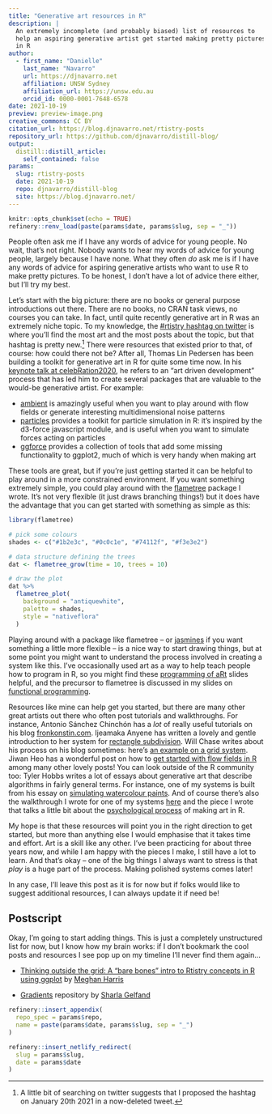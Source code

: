 ```yaml
---
title: "Generative art resources in R"
description: |
  An extremely incomplete (and probably biased) list of resources to
  help an aspiring generative artist get started making pretty pictures
  in R
author:
  - first_name: "Danielle"
    last_name: "Navarro"
    url: https://djnavarro.net
    affiliation: UNSW Sydney
    affiliation_url: https://unsw.edu.au
    orcid_id: 0000-0001-7648-6578
date: 2021-10-19
preview: preview-image.png
creative_commons: CC BY
citation_url: https://blog.djnavarro.net/rtistry-posts 
repository_url: https://github.com/djnavarro/distill-blog/
output:
  distill::distill_article:
    self_contained: false
params:
  slug: rtistry-posts
  date: 2021-10-19
  repo: djnavarro/distill-blog
  site: https://blog.djnavarro.net/
---
```


<!----

checklist:
- check the "update me" messages in YAML above
- initialise the _renv folder with refinery::renv_new("name of post folder")
- populate the lockfile with refinery::renv_snapshot("name of post folder")
- update the _renv folder from snapshot with refinery::restore("name of post folder")

---->


<!--------------- setup post ----------------->

```r
knitr::opts_chunk$set(echo = TRUE)
refinery::renv_load(paste(params$date, params$slug, sep = "_"))
```


<!--------------- post ----------------->

People often ask me if I have any words of advice for young people. No wait, that's not right. Nobody wants to hear my words of advice for young people, largely because I have none. What they often *do* ask me is if I have any words of advice for aspiring generative artists who want to use R to make pretty pictures. To be honest, I don't have a lot of advice there either, but I'll try my best.

Let's start with the big picture: there are no books or general purpose introductions out there. There are no books, no CRAN task views, no courses you can take. In fact, until quite recently generative art in R was an extremely niche topic. To my knowledge, the [#rtistry hashtag on twitter](https://twitter.com/hashtag/rtistry) is where you'll find the most art and the most posts about the topic, but that hashtag is pretty new.^[A little bit of searching on twitter suggests that I proposed the hashtag on January 20th 2021 in a now-deleted tweet.] There were resources that existed prior to that, of course: how could there not be? After all, Thomas Lin Pedersen has been building a toolkit for generative art in R for quite some time now. In his [keynote talk at celebRation2020](https://www.data-imaginist.com/slides/celebRation2020), he refers to an "art driven development" process that has led him to create several packages that are valuable to the would-be generative artist. For example:

- [ambient](https://ambient.data-imaginist.com/) is amazingly useful when you want to play around with flow fields or generate interesting multidimensional noise patterns
- [particles](https://github.com/thomasp85/particles) provides a toolkit for particle simulation in R: it's inspired by the d3-force javascript module, and is useful when you want to simulate forces acting on particles
- [ggforce](https://ggforce.data-imaginist.com/) provides a collection of tools that add some missing functionality to ggplot2, much of which is very handy when making art

These tools are great, but if you're just getting started it can be helpful to play around in a more constrained environment. If you want something extremely simple, you could play around with the [flametree](https://flametree.djnavarro.net/) package I wrote. It's not very flexible (it just draws branching things!) but it does have the advantage that you can get started with something as simple as this:

```r
library(flametree)

# pick some colours
shades <- c("#1b2e3c", "#0c0c1e", "#74112f", "#f3e3e2")

# data structure defining the trees
dat <- flametree_grow(time = 10, trees = 10)

# draw the plot
dat %>% 
  flametree_plot(
    background = "antiquewhite",
    palette = shades, 
    style = "nativeflora"
  )
```

Playing around with a package like flametree -- or [jasmines](https://jasmines.djnavarro.net/) if you want something a little more flexible -- is a nice way to start drawing things, but at some point you might want to understand the process involved in creating a system like this. I've occasionally used art as a way to help teach people how to program in R, so you might find these [programming of aRt](https://slides.djnavarro.net/starting-programming/) slides helpful, and the precursor to flametree is discussed in my slides on [functional programming](https://slides.djnavarro.net/starting-functions/). 

Resources like mine can help get you started, but there are many other great artists out there who often post tutorials and walkthroughs. For instance, Antonio Sánchez Chinchón has a *lot* of really useful tutorials on his blog [fronkonstin.com](https://fronkonstin.com/). Ijeamaka Anyene has written a lovely and gentle introduction to her system for [rectangle subdivision](https://ijeamaka-anyene.netlify.app/posts/2021-09-07-so-you-want-to-subdivide-a-rectangle/). Will Chase writes about his process on his blog sometimes: here's [an example on a grid system](https://www.williamrchase.com/post/grid-12-months-of-art-december/). Jiwan Heo has a wonderful post on how to [get started with flow fields in R](https://jiwanheo.rbind.io/post/2021-09-17-how-to-work-with-flow-fields-in-r/) among many other lovely posts! You can look outside of the R community too: Tyler Hobbs writes a lot of essays about generative art that describe algorithms in fairly general terms. For instance, one of my systems is built from his essay on [simulating watercolour paints](https://tylerxhobbs.com/essays/2017/a-generative-approach-to-simulating-watercolor-paints). And of course there's also the walkthrough I wrote for one of my systems [here](https://blog.djnavarro.net/water-colours) and the piece I wrote that talks a little bit about the [psychological process](https://blog.djnavarro.net/generative-art-in-r/) of making art in R. 

My hope is that these resources will point you in the right direction to get started, but more than anything else I would emphasise that it takes time and effort. Art is a skill like any other. I've been practicing for about three years now, and while I am happy with the pieces I make, I still have a lot to learn. And that's okay -- one of the big things I always want to stress is that *play* is a huge part of the process. Making polished systems comes later! 

In any case, I'll leave this post as it is for now but if folks would like to suggest additional resources, I can always update it if need be!

## Postscript

Okay, I'm going to start adding things. This is just a completely unstructured list for now, but I know how my brain works: if I don't bookmark the cool posts and resources I see pop up on my timeline I'll never find them again...

- [Thinking outside the grid: A "bare bones" intro to Rtistry concepts in R using ggplot](https://www.thetidytrekker.com/post/thinking-outside-the-grid) by [Meghan Harris](https://twitter.com/meghansharris)

- [Gradients](https://github.com/sharlagelfand/gradients) repository by [Sharla Gelfand](https://twitter.com/sharlagelfand)


<!--------------- appendices ----------------->

```r
refinery::insert_appendix(
  repo_spec = params$repo, 
  name = paste(params$date, params$slug, sep = "_")
)
```


<!--------------- miscellanea ----------------->

```r
refinery::insert_netlify_redirect(
  slug = params$slug, 
  date = params$date
)
```




